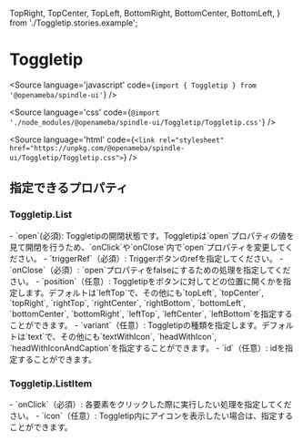   TopRight,
  TopCenter,
  TopLeft,
  BottomRight,
  BottomCenter,
  BottomLeft,
} from './Toggletip.stories.example';

# Toggletip

<Meta title="Toggletip" component={Toggletip} />

<Source
  language='javascript'
  code={`import { Toggletip } from '@openameba/spindle-ui'`}
/>

<Source
  language='css'
  code={`@import './node_modules/@openameba/spindle-ui/Toggletip/Toggletip.css'`}
/>

<Source
  language='html'
  code={`<link rel="stylesheet" href="https://unpkg.com/@openameba/spindle-ui/Toggletip/Toggletip.css">`}
/>

## 指定できるプロパティ
### Toggletip.List
<Description>
  - `open`(必須): Toggletipの開閉状態です。Toggletipは`open`プロパティの値を見て開閉を行うため、`onClick`や`onClose`内で`open`プロパティを変更してください。
</Description>
<Description>
  - `triggerRef`（必須）: Triggerボタンのrefを指定してください。
</Description>
<Description>
  - `onClose`（必須）: `open`プロパティをfalseにするための処理を指定してください。
</Description>
<Description>
  - `position`（任意）: Toggletipをボタンに対してどの位置に開くかを指定します。デフォルトは`leftTop`で、その他にも`topLeft`, `topCenter`, `topRight`, `rightTop`, `rightCenter`, `rightBottom`, `bottomLeft`, `bottomCenter`, `bottomRight`, `leftTop`, `leftCenter`, `leftBottom`を指定することができます。
</Description>
<Description>
  - `variant`（任意）: Toggletipの種類を指定します。デフォルトは`text`で、その他にも`textWithIcon`, `headWithIcon`, `headWithIconAndCaption`を指定することができます。
</Description>
<Description>
  - `id`（任意）: idを指定することができます。
</Description>

### Toggletip.ListItem
<Description>
  - `onClick`（必須）: 各要素をクリックした際に実行したい処理を指定してください。
</Description>
<Description>
  - `icon`（任意）: Toggletip内にアイコンを表示したい場合は、指定することができます。
</Description>

<Preview withSource="open">
  <Story name="TopRight">
    <TopRight />
  </Story>
</Preview>

<Preview withSource="open">
  <Story name="TopCenter">
    <TopCenter />
  </Story>
</Preview>

<Preview withSource="open">
  <Story name="TopLeft">
    <TopLeft />
  </Story>
</Preview>

<Preview withSource="open">
  <Story name="BottomRight">
    <BottomRight />
  </Story>
</Preview>

<Preview withSource="open">
  <Story name="BottomCenter">
    <BottomCenter />
  </Story>
</Preview>

<Preview withSource="open">
  <Story name="BottomLeft">
    <BottomLeft />
  </Story>
</Preview>
